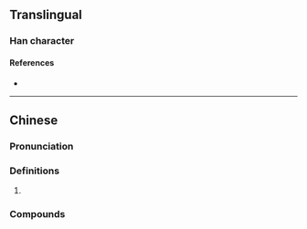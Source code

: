 {{character info}}
==Translingual==

===Han character===
{{Han char|rn=9|rad=人|as=10|sn=12|four=|canj=OYVW|ids=⿰亻畜}}

====References====
* {{Han ref|kx=0113.190|dkj=00965|dj=0241.090|hdz=10205.080|uh=5097|ud=20631}}

----

==Chinese==
{{zh-forms}}

===Pronunciation===
{{zh-pron
|m=chù
|m-s=
|dg=
|c=
|c-t=
|g=
|h=pfs=
|j=
|md=
|mn=
|mn-t=
|w=
|x=
|mc=y
|oc=y
|cat=n
}}

===Definitions===
{{zh-hanzi}}

# {{rfdef|zh}}

===Compounds===
{{zh-der|傗㑉}}